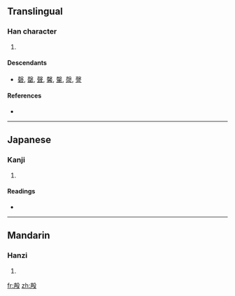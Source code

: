 ==Translingual==

===Han character===
{{Han char|rn=79|rad=殳|as=07|sn=11|four=|canj=土竹竹弓水 (GHHNE)}}

# {{defn|Han|sort=殳07}}

====Descendants====
* [[磬]], [[罄]], [[聲]], [[馨]], [[䡰]], [[漀]], [[謦]]

====References====
* {{Han ref|kx=0585.060|dkj=16633|dj=0977.250|hdz=32159.060|uh=6BB8|ud=27576}}

----

==Japanese==

===Kanji===
{{ja-kanji|grade=|rs=殳07}}

# {{defn|Japanese|sort=殳07}}

====Readings====
* {{ja-readings|on=[[けい]] (kei), [[きょう]] (kyō), [[こう]] (kō), [[せい]] (sei), [[しょう]] (shō)|kun=[[けい]] (kei), [[てき]] (teki), [[こえ]] (koe)}}

----

==Mandarin==

===Hanzi===
{{cmn-hanzi|pin=[[qìng]] ([[qing4]]), [[sà]] ([[sa4]]), [[shài]] ([[shai4]]), [[shè]] ([[she4]])|wg=ch'ing<sup>4</sup>, sa<sup>4</sup>, shai<sup>4</sup>, she<sup>4</sup>}}

# {{defn|Mandarin|sort=殳07}}

[[fr:殸]]
[[zh:殸]]